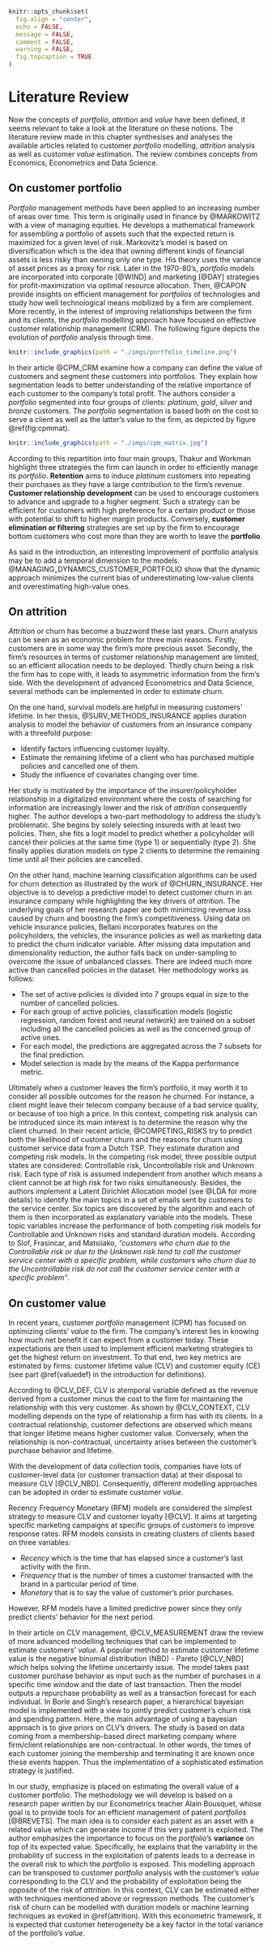 ```r
knitr::opts_chunk$set(
  fig.align = "center", 
  echo = FALSE, 
  message = FALSE, 
  comment = FALSE, 
  warning = FALSE, 
  fig.topcaption = TRUE
)
```

# Literature Review {#literature}

Now the concepts of *portfolio*, *attrition* and *value* have been defined, it seems relevant to take a look at the literature on these notions. The literature review made in this chapter synthesises and analyses the available articles related to customer *portfolio* modelling, *attrition* analysis as well as customer *value* estimation. The review combines concepts from Economics, Econometrics and Data Science. 

## On customer portfolio {#portfolio}

*Portfolio* management methods have been applied to an increasing number of areas over time. This term is originally used in finance by @MARKOWITZ with a view of managing equities. He develops a mathematical framework for assembling a portfolio of assets such that the expected return is maximized for a given level of risk. Markovitz's model is based on diversification which is the idea that owning different kinds of financial assets is less risky than owning only one type. His theory uses the variance of asset prices as a proxy for risk. Later in the 1970-80's, *portfolio* models are incorporated into corporate [@WIND] and marketing [@DAY] strategies for profit-maximization via optimal resource allocation. Then, @CAPON provide insights on efficient management for *portfolios* of technologies and study how well technological means mobilized by a firm are complement. More recently, in the interest of improving relationships between the firm and its clients, the *portfolio* modelling approach have focused on effective customer relationship management (CRM).  The following figure depicts the evolution of *portfolio* analysis through time.

```r
knitr::include_graphics(path = "./imgs/portfolio_timeline.png")
```

In their article @CPM_CRM examine how a company can define the
value of customers and segment these customers into portfolios. They explain how segmentation leads to better understanding of the relative importance of each customer to the company's total profit. The authors consider a *portfolio* segmented into four groups of clients: *platinum*, *gold*, *silver* and *bronze* customers. The *portfolio* segmentation is based both on the cost to serve a client as well as the latter's value to the firm, as depicted by figure \@ref(fig:cpmmat). 

```r
knitr::include_graphics(path = "./imgs/cpm_matrix.jpg")
```

According to this repartition into four main groups, Thakur and Workman highlight three strategies the firm can launch in order to efficiently manage its *portfolio*. **Retention** aims to induce *platinum* customers into repeating their purchases as they have a large contribution to the firm's revenue. **Customer relationship development** can be used to encourage customers to advance and upgrade to a higher segment. Such a strategy can be efficient for customers with high preference for a certain product or those with potential to shift to higher margin products. Conversely, **customer elimination or filtering** strategies are set up by the firm to encourage bottom customers who cost more than they are worth to leave the **portfolio**.

As said in the introduction, an interesting improvement of portfolio analysis may be to add a temporal dimension to the models. @MANAGING_DYNAMICS_CUSTOMER_PORTFOLIO show that the dynamic approach minimizes the current bias of underestimating low-value clients and overestimating high-value ones.


## On attrition {#attrition}

*Attrition* or churn has become a buzzword these last years. Churn analysis can be seen as an economic problem for three main reasons. Firstly, customers are in some way the firm's more precious asset. Secondly, the firm's resources in terms of customer relationship management are limited, so an efficient allocation needs to be deployed. Thirdly churn being a risk the firm has to cope with, it leads to asymmetric information from the firm's side. With the development of advanced Econometrics and Data Science, several methods can be implemented in order to estimate churn. 

On the one hand, survival models are helpful in measuring customers' lifetime. In her thesis, @SURV_METHODS_INSURANCE applies duration analysis to model the behavior of customers from an insurance company with a threefold purpose: 

- Identify factors influencing customer loyalty. 
- Estimate the remaining lifetime of a client who has purchased multiple policies and cancelled one of them. 
- Study the influence of covariates changing over time.

Her study is motivated by the importance of the insurer/policyholder relationship in a digitalized environment where the costs of searching for information are increasingly lower and the risk of *attrition* consequently higher. The author develops a two-part methodology to address the study's problematic. She begins by solely selecting insureds with at least two policies. Then, she fits a logit model to predict whether a policyholder will cancel their policies at the same time (type 1) or sequentially (type 2). She finally applies duration models on type 2 clients to determine the remaining time until all their policies are cancelled.

On the other hand, machine learning classification algorithms can be used for churn detection as illustrated by the work of @CHURN_INSURANCE. Her objective is to develop a predictive model to detect customer churn in an insurance company while highlighting the key drivers of *attrition*. The underlying goals of her research paper are both minimizing revenue loss caused by churn and boosting the firm's competitiveness. Using data on vehicle insurance policies, Bellani incorporates features on the policyholders, the vehicles, the insurance policies as well as marketing data to predict the churn indicator variable. After missing data imputation and dimensionality reduction, the author falls back on under-sampling to overcome the issue of unbalanced classes. There are indeed much more active than cancelled policies in the dataset. Her methodology works as follows: 

- The set of active policies is divided into 7 groups equal in size to the number of cancelled policies.
- For each group of active policies, classification models (logistic regression, random forest and neural network) are trained on a subset including all the cancelled policies as well as the concerned group of active ones. 
- For each model, the predictions are aggregated across the 7 subsets for the final prediction.
- Model selection is made by the means of the Kappa performance metric.


Ultimately when a customer leaves the firm's portfolio, it may worth it to consider all possible outcomes for the reason he churned. For instance, a client might leave their telecom company because of a bad service quality, or because of too high a price. In this context, competing risk analysis can be introduced since its main interest is to determine the reason why the client churned. In their recent article, @COMPETING_RISKS try to predict both the likelihood of customer churn and the reasons for churn using customer service data from a Dutch TSP. They estimate duration and competing risk models. In the competing risk model, three possible output states are considered: Controllable risk, Uncontrollable risk and Unknown risk. Each type of risk is assumed independent from another which means a client cannot be at high risk for two risks simultaneously. Besides, the authors implement a Latent Dirichlet Allocation model (see @LDA for more details) to identify the main topics in a set of emails sent by customers to the service center. Six topics are discovered by the algorithm and each of them is then incorporated as explanatory variable into the models. These topic variables increase the performance of both competing risk models for Controllable and Unknown risks and standard duration models. According to Slof, Frasincar, and Matsiiako, *"customers who churn due to the Controllable risk or due to the Unknown risk tend to call the customer service center with a specific problem, while customers who churn due to the Uncontrollable risk do not call the customer service center with a specific problem"*. 

## On customer value {#value}

In recent years, customer *portfolio* management (CPM) has focused on optimizing clients' *value* to the firm. The company's interest lies in knowing how much net benefit it can expect from a customer today. These expectations are then used to implement efficient marketing strategies to get the highest return on investment. To that end, two key metrics are estimated by firms: customer lifetime value (CLV) and customer equity (CE) (see part \@ref(valuedef) in the introduction for definitions).

According to @CLV_DEF, CLV is atemporal variable defined as the revenue derived from a customer minus the cost to the firm for maintaining the relationship with this very customer. As shown by @CLV_CONTEXT, CLV modelling depends on the type of relationship a firm has with its clients. In a contractual relationship, customer defections are observed which means that longer lifetime means higher customer value. Conversely, when the relationship is non-contractual, uncertainty arises between the customer's purchase behavior and lifetime.

With the development of data collection tools, companies have lots of customer-level data (or customer transaction data) at their disposal to measure CLV [@CLV_NBD]. Consequently, different modelling approaches can be adopted in order to estimate customer *value.*

Recency Frequency Monetary (RFM) models are considered the simplest strategy to measure CLV and customer loyalty [@CLV]. It aims at targeting specific marketing campaigns at specific groups of customers to improve response rates. RFM models consists in creating clusters of clients based on three variables: 

- *Recency* which is the time that has elapsed since a customer’s last activity with the firm.
- *Frequency* that is the number of times a customer transacted with the brand in a particular period of time.
- *Monetary* that is to say the value of customer's prior purchases. 

However, RFM models have a limited predictive power since they only predict clients' behavior for the next period. 

In their article on CLV management, @CLV_MEASUREMENT draw the review of more advanced modelling techniques that can be implemented to estimate customers' *value.* A popular method to estimate customer lifetime value is the negative binomial distribution (NBD) - Pareto [@CLV_NBD] which helps solving the lifetime uncertainty issue. The model takes past customer purchase behavior as input such as the number of purchases in a specific time window and the date of last transaction. Then the model outputs a repurchase probability as well as a transaction forecast for each individual. In Borle and Singh's research paper, a hierarchical bayesian model is implemented with a view to jointly predict customer's churn risk and spending pattern. Here, the main advantage of using a bayesian approach is to give priors on CLV's drivers. The study is based on data coming from a membership-based direct marketing company where firm/client relationships are non-contractual. In other words, the times of each customer joining the membership and terminating it are known once these events happen. Thus the implementation of a sophisticated estimation strategy is justified. 

In our study, emphasize is placed on estimating the overall value of a customer portfolio. The methodology we will develop is based on a research paper written by our Econometrics teacher Alain Bousquet, whose goal is to provide tools for an efficient management of patent *portfolios* [@BREVETS]. The main idea is to consider each patent as an asset with a related value which can generate income if this very patent is exploited. The author emphasizes the importance to focus on the *portfolio*'s **variance** on top of its expected value. Specifically, he explains that the variability in the probability of success in the exploitation of patents leads to a decrease in the overall risk to which the *portfolio* is exposed.  This modelling approach can be transposed to customer *portfolio* analysis with the customer's *value* corresponding to the CLV and the probability of exploitation being the opposite of the risk of *attrition*. In this context, CLV can be estimated either with techniques mentioned above or regression methods. The customer's risk of churn can be modelled with duration models or machine learning techniques as evoked in \@ref(attrition). With this econometric framework, it is expected that customer heterogeneity be a key factor in the total variance of the portfolio's *value*. 
